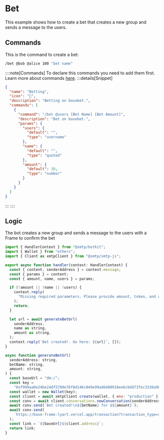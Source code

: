 # Bet

This example shows how to create a bet that creates a new group and sends a message to the users.

## Commands

This is the command to create a bet:

```bash [cmd]
/bet @bob @alice 100 "bet name"
```

::::note[Commands]
To declare this commands you need to add them first. Learn more about commands [here](/concepts/commands).
:::details[Snippet]

```json
{
  "name": "Betting",
  "icon": "🎰",
  "description": "Betting on basebet.",
  "commands": [
    {
      "command": "/bet @users [Bet Name] [Bet Amount]",
      "description": "Bet on basebet.",
      "params": {
        "users": {
          "default": "",
          "type": "username"
        },
        "name": {
          "default": "",
          "type": "quoted"
        },
        "amount": {
          "default": 10,
          "type": "number"
        }
      }
    }
  ]
}
```

:::
::::

## Logic

The bot creates a new group and sends a message to the users with a Frame to confirm the bet

```jsx [src/handler/bet.ts]
import { HandlerContext } from "@xmtp/botkit";
import { Wallet } from "ethers";
import { Client as xmtpClient } from "@xmtp/xmtp-js";

export async function handler(context: HandlerContext) {
  const { content, senderAddress } = context.message;
  const { params } = content;
  const { amount, name, users } = params;

  if (!amount || !name || !users) {
    context.reply(
      "Missing required parameters. Please provide amount, token, and username.",
    );
    return;
  }

  let url = await generateBetUrl(
    senderAddress,
    name as string,
    amount as string,
  );
  context.reply(`Bet created!. Go here: ${url}`, []);
}

async function generateBetUrl(
  senderAddress: string,
  betName: string,
  amount: string,
) {
  const baseUrl = "dm:/";
  const key =
    "0xf999aa0e24be24df5700e76f8d146c049e99ad6480918ee6cbdd73fec3336a98";
  const wallet = new Wallet(key);
  const client = await xmtpClient.create(wallet, { env: "production" });
  const conv = await client.conversations.newConversation(senderAddress);
  await conv.send(`Bet created!\n${betName} for $${amount}`);
  await conv.send(
    `https://base-frame-lyart.vercel.app/transaction?transaction_type=send&amount=1&token=eth&receiver=0xA45020BdA714c3F43fECDC6e38F873fFF2Dec8ec`,
  );
  const link = `${baseUrl}${client.address}`;
  return link;
}
```
